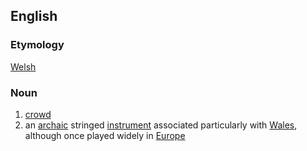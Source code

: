 == English == {{wikipedia}}
=== Etymology ===
[[Welsh]]

=== Noun ===
# [[crowd]]
# an [[archaic]] stringed [[instrument]] associated particularly with [[Wales]], although once played widely in [[Europe]]